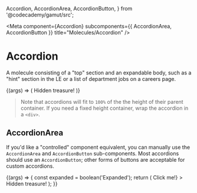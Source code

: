   Accordion,
  AccordionArea,
  AccordionButton,
} from '@codecademy/gamut/src';


<Meta
  component={Accordion}
  subcomponents={{ AccordionArea, AccordionButton }}
  title="Molecules/Accordion"
/>

# Accordion

<StoryStatus status="volatile" />

A molecule consisting of a "top" section and an expandable body,
such as a "hint" section in the LE or a list of department jobs on a careers page.

<Canvas withSource="open">
  <Story name="Accordion">
    {(args) => (
      <Accordion
        size={select('Size', ['normal', 'large'], undefined)}
        theme={select('Theme', ['blue', 'plain', 'yellow'], undefined)}
        top="Click me!"
      >
        Hidden treasure!
      </Accordion>
    )}
  </Story>
</Canvas>

<Props of={Accordion} />

> Note that accordions will fit to `100%` of the the height of their parent container.
> If you need a fixed height container, wrap the accordion in a `<div>`.

## AccordionArea

If you'd like a "controlled" component equivalent, you can manually use the `AccordionArea` and `AccordionButton` sub-components.
Most accordions should use an `AccordionButton`; other forms of buttons are acceptable for custom accordions.

<Canvas>
  <Story name="AccordionArea">
    {(args) => {
      const expanded = boolean('Expanded');
      return (
        <AccordionArea
          expanded={expanded}
          top={<AccordionButton expanded={expanded}>Click me!</AccordionButton>}
        >
          Hidden treasure!
        </AccordionArea>
      );
    }}
  </Story>
</Canvas>

<Props of={AccordionArea} />

